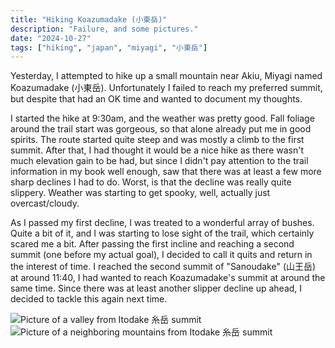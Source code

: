 ```yaml
---
title: "Hiking Koazumadake (小東岳)"
description: "Failure, and some pictures."
date: "2024-10-27"
tags: ["hiking", "japan", "miyagi", "小東岳"]
---
```


Yesterday, I attempted to hike up a small mountain near Akiu, Miyagi named Koazumadake (小東岳). Unfortunately I failed to reach
my preferred summit, but despite that had an OK time and wanted to document my thoughts.

I started the hike at 9:30am, and the weather was pretty good. Fall foliage around the trail start was gorgeous, so that
alone already put me in good spirits. The route started quite steep and was mostly a climb to the first summit. After that,
I had thought it would be a nice hike as there wasn't much elevation gain to be had, but since I didn't pay attention to the
trail information in my book well enough, saw that there was at least a few more sharp declines I had to do. Worst, is that
the decline was really quite slippery. Weather was starting to get spooky, well, actually just overcast/cloudy.

As I passed my first decline, I was treated to a wonderful array of bushes. Quite a bit of it, and I was starting to lose
sight of the trail, which certainly scared me a bit. After passing the first incline and reaching a second summit (one
before my actual goal), I decided to call it quits and return in the interest of time. I reached the second summit of
"Sanoudake" (山王岳) at around 11:40, I had wanted to reach Koazumadake's summit at around the same time. Since there was
at least another slipper decline up ahead, I decided to tackle this again next time.

![Picture of a valley from Itodake 糸岳 summit](./summit-1.jpg)
![Picture of a neighboring mountains from Itodake 糸岳 summit](./summi-2.jpg)
